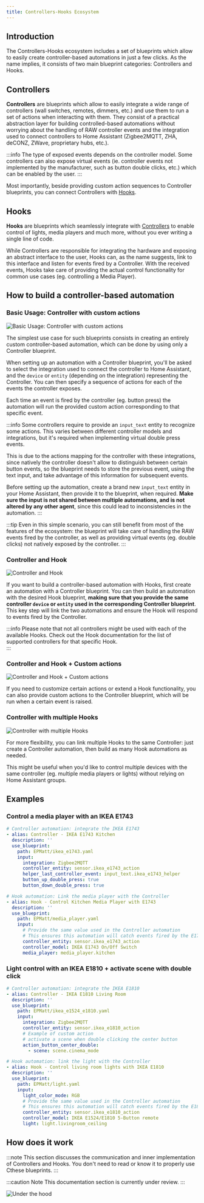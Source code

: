 ```yaml
---
title: Controllers-Hooks Ecosystem
---
```


## Introduction

The Controllers-Hooks ecosystem includes a set of blueprints which allow to easily create controller-based automations in just a few clicks. As the name implies, it consists of two main blueprint categories: Controllers and Hooks.

## Controllers

**Controllers** are blueprints which allow to easily integrate a wide range of controllers (wall switches, remotes, dimmers, etc.) and use them to run a set of actions when interacting with them. They consist of a practical abstraction layer for building controlled-based automations without worrying about the handling of RAW controller events and the integration used to connect controllers to Home Assistant (Zigbee2MQTT, ZHA, deCONZ, ZWave, proprietary hubs, etc.).

:::info
The type of exposed events depends on the controller model. Some controllers can also expose virtual events (ie. controller events not implemented by the manufacturer, such as button double clicks, etc.) which can be enabled by the user.
:::

Most importantly, beside providing custom action sequences to Controller blueprints, you can connect Controllers with [Hooks](#hooks).

## Hooks

**Hooks** are blueprints which seamlessly integrate with [Controllers](#controllers) to enable control of lights, media players and much more, without you ever writing a single line of code.

While Controllers are responsible for integrating the hardware and exposing an abstract interface to the user, Hooks can, as the name suggests, link to this interface and listen for events fired by a Controller. With the received events, Hooks take care of providing the actual control functionality for common use cases (eg. controlling a Media Player).

## How to build a controller-based automation

### Basic Usage: Controller with custom actions

![Basic Usage: Controller with custom actions](/img/awesome-ha-blueprints-04.svg)

The simplest use case for such blueprints consists in creating an entirely custom controller-based automation, which can be done by using only a Controller blueprint.

When setting up an automation with a Controller blueprint, you'll be asked to select the integration used to connect the controller to Home Assistant, and the `device` or `entity` (depending on the integration) representing the Controller. You can then specify a sequence of actions for each of the events the controller exposes.

Each time an event is fired by the controller (eg. button press) the automation will run the provided custom action corresponding to that specific event.

:::info
Some controllers require to provide an `input_text` entity to recognize some actions. This varies between different controller models and integrations, but it's required when implementing virtual double press events.

This is due to the actions mapping for the controller with these integrations, since natively the controller doesn't allow to distinguish between certain button events, so the blueprint needs to store the previous event, using the text input, and take advantage of this information for subsequent events.

Before setting up the automation, create a brand new  `input_text` entity in your Home Assistant, then provide it to the blueprint, when required. **Make sure the input is not shared between multiple automations, and is not altered by any other agent**, since this could lead to inconsistencies in the automation.
:::

:::tip
Even in this simple scenario, you can still benefit from most of the features of the ecosystem: the blueprint will take care of handling the RAW events fired by the controller, as well as providing virtual events (eg. double clicks) not natively exposed by the controller.
:::

### Controller and Hook

![Controller and Hook](/img/awesome-ha-blueprints-01.svg)

If you want to build a controller-based automation with Hooks, first create an automation with a Controller blueprint. You can then build an automation with the desired Hook blueprint, **making sure that you provide the same controller `device` or `entity` used in the corresponding Controller blueprint**. This key step will link the two automations and ensure the Hook will respond to events fired by the Controller.

:::info
Please note that not all controllers might be used with each of the available Hooks. Check out the Hook documentation for the list of supported controllers for that specific Hook.  
:::

### Controller and Hook + Custom actions

![Controller and Hook + Custom actions](/img/awesome-ha-blueprints-03.svg)

If you need to customize certain actions or extend a Hook functionality, you can also provide custom actions to the Controller blueprint, which will be run when a certain event is raised.

### Controller with multiple Hooks

![Controller with multiple Hooks](/img/awesome-ha-blueprints-05.svg)

For more flexibility, you can link multiple Hooks to the same Controller: just create a Controller automation, then build as many Hook automations as needed.

This might be useful when you'd like to control multiple devices with the same controller (eg. multiple media players or lights) without relying on Home Assistant groups.

## Examples

### Control a media player with an IKEA E1743

```yaml
# Controller automation: integrate the IKEA E1743
- alias: Controller - IKEA E1743 Kitchen
  description: ''
  use_blueprint:
    path: EPMatt/ikea_e1743.yaml
    input:
      integration: Zigbee2MQTT
      controller_entity: sensor.ikea_e1743_action
      helper_last_controller_event: input_text.ikea_e1743_helper
      button_up_double_press: true
      button_down_double_press: true

# Hook automation: Link the media player with the Controller
- alias: Hook - Control Kitchen Media Player with E1743
  description: ''
  use_blueprint:
    path: EPMatt/media_player.yaml
    input:
      # Provide the same value used in the Controller automation
      # This ensures this automation will catch events fired by the E1743
      controller_entity: sensor.ikea_e1743_action
      controller_model: IKEA E1743 On/Off Switch
      media_player: media_player.kitchen
```

### Light control with an IKEA E1810 + activate scene with double click

```yaml
# Controller automation: integrate the IKEA E1810
- alias: Controller - IKEA E1810 Living Room
  description: ''
  use_blueprint:
    path: EPMatt/ikea_e1524_e1810.yaml
    input:
      integration: Zigbee2MQTT
      controller_entity: sensor.ikea_e1810_action
      # Example of custom action
      # activate a scene when double clicking the center button
      action_button_center_double:
        - scene: scene.cinema_mode

# Hook automation: link the light with the Controller
- alias: Hook - Control living room lights with IKEA E1810
  description: ''
  use_blueprint:
    path: EPMatt/light.yaml
    input:
      light_color_mode: RGB
      # Provide the same value used in the Controller automation
      # This ensures this automation will catch events fired by the E1810
      controller_entity: sensor.ikea_e1810_action
      controller_model: IKEA E1524/E1810 5-Button remote
      light: light.livingroom_ceiling
```

## How does it work

:::note
This section discusses the communication and inner implementation of Controllers and Hooks. You don't need to read or know it to properly use Cthese blueprints.
:::

:::caution Note
This documentation section is currently under review.
:::

![Under the hood](/img/awesome-ha-blueprints-02.svg)
